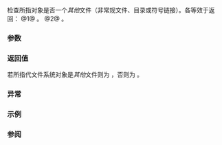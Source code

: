 {{cpp/filesystem/directory_entry/title|is_other}}
{{cpp/filesystem/directory_entry/navbar}}
{{dcl begin}}
{{dcl|num=1|since=c++17|
bool is_other() const;
}}
{{dcl|num=2|since=c++17|
bool is_other( std::error_code&amp; ec ) const noexcept;
}}
{{dcl end}}

检查所指对象是否一个''其他''文件（非常规文件、目录或符号链接）。各等效于返回：
@1@ {{c|std::filesystem::is_other(status())}}。
@2@ {{c|std::filesystem::is_other(status(ec))}}。

===参数===
{{par begin}}
{{par | ec | 不抛出重载中报告错误的输出形参 }}
{{par end}}

===返回值===
若所指代文件系统对象是''其他''文件则为 {{c|true}}，否则为 {{c|false}}。

===异常===
{{cpp/filesystem/error_handling|p|throw=1/2}}

===示例===
{{cpp/filesystem/directory entry is what example}}

===参阅===
{{dsc begin}}
{{dsc inc|cpp/filesystem/dsc is_other}}
{{dsc end}}

{{langlinks|de|en|es|fr|it|ja|pt|ru}}